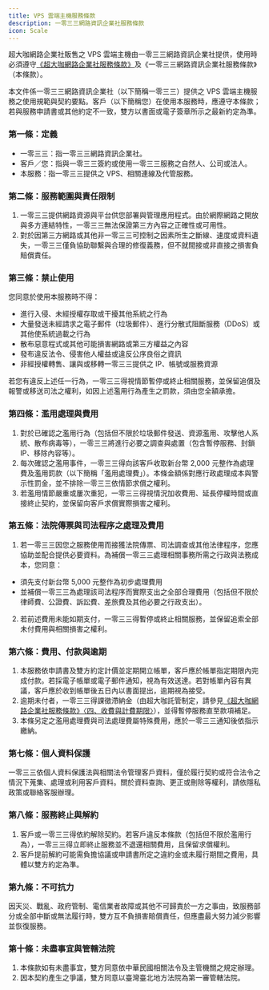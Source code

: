 ```yaml
---
title: VPS 雲端主機服務條款
description: 一零三三網路資訊企業社服務條款
icon: Scale
---
```


超大咖網路企業社販售之 VPS 雲端主機由一零三三網路資訊企業社提供，使用時必須遵守[《超大咖網路企業社服務條款》](https://docs.coffeehost.net/docs/documents/terms-of-service)及《一零三三網路資訊企業社服務條款》（本條款）。

本文件係一零三三網路資訊企業社（以下簡稱一零三三）提供之 VPS 雲端主機服務之使用規範與契約要點。客戶（以下簡稱您）在使用本服務時，應遵守本條款；若與服務申請書或其他約定不一致，雙方以書面或電子簽章所示之最新約定為準。

### 第一條：定義

- 一零三三：指一零三三網路資訊企業社。
- 客戶／您：指與一零三三簽約或使用一零三三服務之自然人、公司或法人。
- 本服務：指一零三三提供之 VPS、相關連線及代管服務。

### 第二條：服務範圍與責任限制

1. 一零三三提供網路資源與平台供您部署與管理應用程式。由於網際網路之開放與多方連結特性，一零三三無法保證第三方內容之正確性或可用性。
2. 對於因第三方網路或其他非一零三三可控制之因素所生之斷線、速度或資料遺失，一零三三僅負協助聯繫與合理的修復義務，但不就間接或非直接之損害負賠償責任。

### 第三條：禁止使用

您同意於使用本服務時不得：

- 進行入侵、未經授權存取或干擾其他系統之行為
- 大量發送未經請求之電子郵件（垃圾郵件）、進行分散式阻斷服務（DDoS）或其他使系統過載之行為
- 散布惡意程式或其他可能損害網路或第三方權益之內容
- 發布違反法令、侵害他人權益或違反公序良俗之資訊
- 非經授權轉售、讓與或移轉一零三三提供之 IP、帳號或服務資源

若您有違反上述任一行為，一零三三得視情節暫停或終止相關服務，並保留追償及報警或移送司法之權利，如因上述濫用行為產生之罰款，須由您全額承擔。

### 第四條：濫用處理與費用

1. 對於已確認之濫用行為（包括但不限於垃圾郵件發送、資源濫用、攻擊他人系統、散布病毒等），一零三三將進行必要之調查與處置（包含暫停服務、封鎖 IP、移除內容等）。
2. 每次確認之濫用事件，一零三三得向該客戶收取新台幣 2,000 元整作為處理費及濫用罰款（以下簡稱「濫用處理費」）。本條金額係對應行政處理成本與警示性罰金，並不排除一零三三依情節求償之權利。
3. 若濫用情節嚴重或屢次重犯，一零三三得視情況加收費用、延長停權時間或直接終止契約，並保留向客戶求償實際損害之權利。

### 第五條：法院傳票與司法程序之處理及費用

1. 若一零三三因您之服務使用而接獲法院傳票、司法調查或其他法律程序，您應協助並配合提供必要資料。為補償一零三三處理相關事務所需之行政與法務成本，您同意：

- 須先支付新台幣 5,000 元整作為初步處理費用
- 並補償一零三三為處理該司法程序而實際支出之全部合理費用（包括但不限於律師費、公證費、訴訟費、差旅費及其他必要之行政支出）。

2. 若前述費用未能如期支付，一零三三得暫停或終止相關服務，並保留追索全部未付費用與相關損害之權利。

### 第六條：費用、付款與逾期

1. 本服務依申請書及雙方約定計價並定期開立帳單，客戶應於帳單指定期限內完成付款。若採電子帳單或電子郵件通知，視為有效送達。若對帳單內容有異議，客戶應於收到帳單後五日內以書面提出，逾期視為接受。
2. 逾期未付者，一零三三得課徵滯納金（由超大咖託管制定，請參見[《超大咖網路企業社服務條款》〈四、收費與計費期限〉](https://docs.coffeehost.net/docs/documents/terms-of-service#%E5%9B%9B%E6%94%B6%E8%B2%BB%E8%88%87%E8%A8%88%E8%B2%BB%E6%9C%9F%E9%99%90)），並得暫停服務直至款項補足。
3. 本條另定之濫用處理費與司法處理費屬特殊費用，應於一零三三通知後依指示繳納。

### 第七條：個人資料保護

一零三三依個人資料保護法與相關法令管理客戶資料，僅於履行契約或符合法令之情況下蒐集、處理或利用客戶資料。關於資料查詢、更正或刪除等權利，請依隱私政策或聯絡客服辦理。

### 第八條：服務終止與解約

1. 客戶或一零三三得依約解除契約。若客戶違反本條款（包括但不限於濫用行為），一零三三得立即終止服務並不退還相關費用，且保留求償權利。
2. 客戶提前解約可能需負擔協議或申請書所定之違約金或未履行期間之費用，具體以雙方約定為準。

### 第九條：不可抗力

因天災、戰亂、政府管制、電信業者故障或其他不可歸責於一方之事由，致服務部分或全部中斷或無法履行時，雙方互不負損害賠償責任，但應盡最大努力減少影響並恢復服務。

### 第十條：未盡事宜與管轄法院

1. 本條款如有未盡事宜，雙方同意依中華民國相關法令及主管機關之規定辦理。
2. 因本契約產生之爭議，雙方同意以臺灣臺北地方法院為第一審管轄法院。
